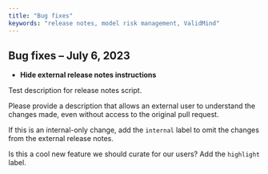 ---
title: "Bug fixes"
keywords: "release notes, model risk management, ValidMind"
---

## Bug fixes -- July 6, 2023

- **Hide external release notes instructions**

Test description for release notes script. 

Please provide a description that allows an external user to understand the changes made, even without access to the original pull request.

If this is an internal-only change, add the `internal` label to omit the changes from the external release notes. 

Is this a cool new feature we should curate for our users? Add the `highlight` label. 
<!-- end release notes section -->


